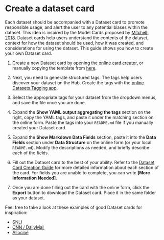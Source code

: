 # Create a dataset card

Each dataset should be accompanied with a Dataset card to promote responsible usage, and alert the user to any potential biases within the dataset.
This idea is inspired by the Model Cards proposed by [Mitchell, 2018](https://arxiv.org/abs/1810.03993).
Dataset cards help users understand the contents of the dataset, context for how the dataset should be used, how it was created, and considerations for using the dataset.
This guide shows you how to create your own Dataset card.

1. Create a new Dataset card by opening the [online card creator](https://huggingface.co/datasets/card-creator/), or manually copying the template from [here](https://raw.githubusercontent.com/huggingface/datasets/main/templates/README.md).

2. Next, you need to generate structured tags. The tags help users discover your dataset on the Hub. Create the tags with the [online Datasets Tagging app](https://huggingface.co/spaces/huggingface/datasets-tagging).

3. Select the appropriate tags for your dataset from the dropdown menus, and save the file once you are done.

4. Expand the **Show YAML output aggregating the tags** section on the right, copy the YAML tags, and paste it under the matching section on the online form. Paste the tags into your `README.md` file if you manually created your Dataset card.

5. Expand the **Show Markdown Data Fields** section, paste it into the **Data Fields** section under **Data Structure** on the online form (or your local `README.md`). Modify the descriptions as needed, and briefly describe each of the fields.

6. Fill out the Dataset card to the best of your ability. Refer to the [Dataset Card Creation Guide](https://github.com/huggingface/datasets/blob/main/templates/README_guide.md) for more detailed information about each section of the card. For fields you are unable to complete, you can write **[More Information Needed]**.

7. Once you are done filling out the card with the online form, click the **Export** button to download the Dataset card. Place it in the same folder as your dataset.

Feel free to take a look at these examples of good Dataset cards for inspiration:

- [SNLI](https://huggingface.co/datasets/snli)
- [CNN / DailyMail](https://huggingface.co/datasets/cnn_dailymail)
- [Allociné](https://huggingface.co/datasets/allocine)
